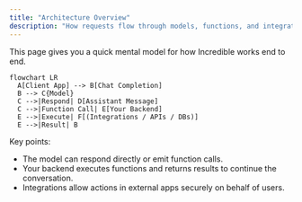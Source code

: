 ```yaml
---
title: "Architecture Overview"
description: "How requests flow through models, functions, and integrations"
---
```


This page gives you a quick mental model for how Incredible works end to end.

```mermaid
flowchart LR
  A[Client App] --> B[Chat Completion]
  B --> C{Model}
  C -->|Respond| D[Assistant Message]
  C -->|Function Call| E[Your Backend]
  E -->|Execute| F[(Integrations / APIs / DBs)]
  E -->|Result| B
```

Key points:
- The model can respond directly or emit function calls.
- Your backend executes functions and returns results to continue the conversation.
- Integrations allow actions in external apps securely on behalf of users.


